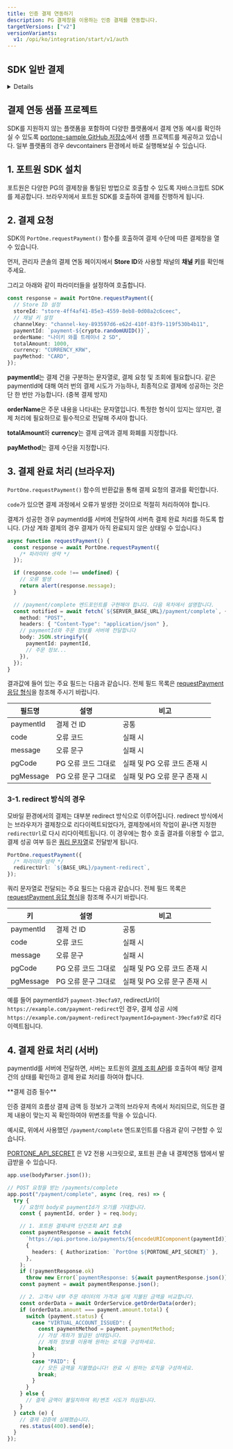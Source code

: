 ```yaml
---
title: 인증 결제 연동하기
description: PG 결제창을 이용하는 인증 결제를 연동합니다.
targetVersions: ["v2"]
versionVariants:
  v1: /opi/ko/integration/start/v1/auth
---
```




## **SDK 일반 결제**

<Details>
  <Details.Summary>
    <strong>영상으로 보기</strong>
  </Details.Summary>

  <Details.Content>
    <Youtube videoId="DhcQFLYV9Q8" caption="포트원 인증 결제의 이해 - 쇼핑몰 멀티PG 연동하기" />
  </Details.Content>
</Details>

## **결제 연동 샘플 프로젝트**

SDK를 지원하지 않는 플랫폼을 포함하여 다양한 플랫폼에서 결제 연동 예시를 확인하실 수 있도록 [portone-sample GitHub 저장소](https://github.com/portone-io/portone-sample)에서 샘플 프로젝트를 제공하고 있습니다.
일부 플랫폼의 경우 devcontainers 환경에서 바로 실행해보실 수 있습니다.

## 1. 포트원 SDK 설치

포트원은 다양한 PG의 결제창을 통일된 방법으로 호출할 수 있도록 자바스크립트 SDK를 제공합니다. 브라우저에서 포트원 SDK를 호출하여 결제를 진행하게 됩니다.

<SdkInstallation />

## 2. 결제 요청

SDK의 `PortOne.requestPayment()` 함수를 호출하여 결제 수단에 따른 결제창을 열 수 있습니다.

먼저, 관리자 콘솔의 결제 연동 페이지에서 **Store ID**와 사용할 채널의 **채널 키**를 확인해 주세요.

그리고 아래와 같이 파라미터들을 설정하여 호출합니다.

```ts
const response = await PortOne.requestPayment({
  // Store ID 설정
  storeId: "store-4ff4af41-85e3-4559-8eb8-0d08a2c6ceec",
  // 채널 키 설정
  channelKey: "channel-key-893597d6-e62d-410f-83f9-119f530b4b11",
  paymentId: `payment-${crypto.randomUUID()}`,
  orderName: "나이키 와플 트레이너 2 SD",
  totalAmount: 1000,
  currency: "CURRENCY_KRW",
  payMethod: "CARD",
});
```

**paymentId**는 결제 건을 구분하는 문자열로, 결제 요청 및 조회에 필요합니다. 같은 paymentId에 대해 여러 번의 결제 시도가 가능하나,
최종적으로 결제에 성공하는 것은 단 한 번만 가능합니다. (중복 결제 방지)

**orderName**은 주문 내용을 나타내는 문자열입니다. 특정한 형식이 있지는 않지만, 결제 처리에 필요하므로 필수적으로 전달해 주셔야 합니다.

**totalAmount**와 **currency**는 결제 금액과 결제 화폐를 지정합니다.

**payMethod**는 결제 수단을 지정합니다.

## 3. 결제 완료 처리 (브라우저)

`PortOne.requestPayment()` 함수의 반환값을 통해 결제 요청의 결과를 확인합니다.

`code`가 있으면 결제 과정에서 오류가 발생한 것이므로 적절히 처리하여야 합니다.

결제가 성공한 경우 paymentId를 서버에 전달하여 서버측 결제 완료 처리를 하도록 합니다. (가상 계좌 결제의 경우 결제가 아직 완료되지 않은 상태일 수 있습니다.)

```ts
async function requestPayment() {
  const response = await PortOne.requestPayment({
    /* 파라미터 생략 */
  });

  if (response.code !== undefined) {
    // 오류 발생
    return alert(response.message);
  }

  // /payment/complete 엔드포인트를 구현해야 합니다. 다음 목차에서 설명합니다.
  const notified = await fetch(`${SERVER_BASE_URL}/payment/complete`, {
    method: "POST",
    headers: { "Content-Type": "application/json" },
    // paymentId와 주문 정보를 서버에 전달합니다
    body: JSON.stringify({
      paymentId: paymentId,
      // 주문 정보...
    }),
  });
}
```

결과값에 들어 있는 주요 필드는 다음과 같습니다.
전체 필드 목록은 [requestPayment 응답 형식](/sdk/ko/v2-sdk/payment-response)을 참조해 주시기 바랍니다.

|필드명   |설명               |비고                        |
|---------|-------------------|----------------------------|
|paymentId|결제 건 ID         |공통                        |
|code     |오류 코드          |실패 시                     |
|message  |오류 문구          |실패 시                     |
|pgCode   |PG 오류 코드 그대로|실패 및 PG 오류 코드 존재 시|
|pgMessage|PG 오류 문구 그대로|실패 및 PG 오류 문구 존재 시|

### 3-1. redirect 방식의 경우

모바일 환경에서의 결제는 대부분 redirect 방식으로 이루어집니다. redirect 방식에서는 브라우저가 결제창으로 리다이렉트되었다가, 결제창에서의 작업이 끝나면
지정한 `redirectUrl`로 다시 리다이렉트됩니다. 이 경우에는 함수 호출 결과를 이용할 수 없고,
결제 성공 여부 등은 [쿼리 문자열](http://en.wikipedia.org/wiki/Query_string)로 전달받게 됩니다.

```ts
PortOne.requestPayment({
  /* 파라미터 생략 */
  redirectUrl: `${BASE_URL}/payment-redirect`,
});
```

쿼리 문자열로 전달되는 주요 필드는 다음과 같습니다.
전체 필드 목록은 [requestPayment 응답 형식](/sdk/ko/v2-sdk/payment-response)을 참조해 주시기 바랍니다.

|키       |설명               |비고                        |
|---------|-------------------|----------------------------|
|paymentId|결제 건 ID         |공통                        |
|code     |오류 코드          |실패 시                     |
|message  |오류 문구          |실패 시                     |
|pgCode   |PG 오류 코드 그대로|실패 및 PG 오류 코드 존재 시|
|pgMessage|PG 오류 문구 그대로|실패 및 PG 오류 문구 존재 시|

예를 들어 paymentId가 `payment-39ecfa97`, redirectUrl이 `https://example.com/payment-redirect`인 경우,
결제 성공 시에 `https://example.com/payment-redirect?paymentId=payment-39ecfa97`로 리다이렉트됩니다.

## 4. 결제 완료 처리 (서버)

paymentId를 서버에 전달하면, 서버는 포트원의 [결제 조회 API](/api/rest-v2/payment#get%20%2Fpayments%2F%7BpaymentId%7D)를
호출하여 해당 결제 건의 상태를 확인하고 결제 완료 처리를 하여야 합니다.

<Hint style="info">
  **결제 검증 필수**

  인증 결제의 흐름상 결제 금액 등 정보가 고객의 브라우저 측에서 처리되므로, 의도한 결제 내용이 맞는지 꼭 확인하여야 위변조를 막을 수 있습니다.
</Hint>

예시로, 위에서 사용했던 `/payment/complete` 엔드포인트를 다음과 같이 구현할 수 있습니다.

[PORTONE\_API\_SECRET](/opi/ko/integration/ready/readme?v=v2#4-2-v2-api-secret-%EB%B0%9C%EA%B8%89%ED%95%98%EA%B8%B0)
은 V2 전용 시크릿으로, 포트원 콘솔 내 결제연동 탭에서 발급받을 수 있습니다.

```ts title="Express"
app.use(bodyParser.json());

// POST 요청을 받는 /payments/complete
app.post("/payment/complete", async (req, res) => {
  try {
    // 요청의 body로 paymentId가 오기를 기대합니다.
    const { paymentId, order } = req.body;

    // 1. 포트원 결제내역 단건조회 API 호출
    const paymentResponse = await fetch(
      `https://api.portone.io/payments/${encodeURIComponent(paymentId)}`,
      {
        headers: { Authorization: `PortOne ${PORTONE_API_SECRET}` },
      },
    );
    if (!paymentResponse.ok)
      throw new Error(`paymentResponse: ${await paymentResponse.json()}`);
    const payment = await paymentResponse.json();

    // 2. 고객사 내부 주문 데이터의 가격과 실제 지불된 금액을 비교합니다.
    const orderData = await OrderService.getOrderData(order);
    if (orderData.amount === payment.amount.total) {
      switch (payment.status) {
        case "VIRTUAL_ACCOUNT_ISSUED": {
          const paymentMethod = payment.paymentMethod;
          // 가상 계좌가 발급된 상태입니다.
          // 계좌 정보를 이용해 원하는 로직을 구성하세요.
          break;
        }
        case "PAID": {
          // 모든 금액을 지불했습니다! 완료 시 원하는 로직을 구성하세요.
          break;
        }
      }
    } else {
      // 결제 금액이 불일치하여 위/변조 시도가 의심됩니다.
    }
  } catch (e) {
    // 결제 검증에 실패했습니다.
    res.status(400).send(e);
  }
});
```
